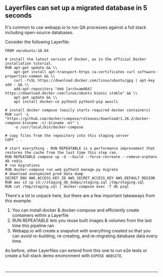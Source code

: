 ## Layerfiles can set up a migrated database in 5 seconds

It's common to use webapp.io to run QA processes against a full stack including open-source databases.

Consider the following Layerfile:

```Layerfile
FROM vm/ubuntu:18.04

# install the latest version of Docker, as in the official Docker installation tutorial.
RUN apt-get update && \\
    apt-get install apt-transport-https ca-certificates curl software-properties-common && \\
    curl -fsSL https://download.docker.com/linux/ubuntu/gpg | apt-key add - && \\
    add-apt-repository "deb [arch=amd64] https://download.docker.com/linux/ubuntu bionic stable" && \\
    apt-get update && \\
    apt install docker-ce python3 python3-pip awscli

# install docker compose (easily starts required docker containers)
RUN curl -L "https://github.com/docker/compose/releases/download/1.26.2/docker-compose-$(uname -s)-$(uname -m)" \
    -o /usr/local/bin/docker-compose

# copy files from the repository into this staging server
COPY . .

# start everything - RUN REPEATABLE is a performance improvement that restores the cache from the last time this step ran.
RUN REPEATABLE compose up -d --build --force-recreate --remove-orphans db redis
# run migrations
RUN docker-compose run web python3 manage.py migrate
# download anonymized prod data dump
SECRET ENV AWS_ACCESS_KEY_ID AWS_SECRET_ACCESS_KEY AWS_DEFAULT_REGION
RUN aws s3 cp s3://staging_db_dumps/staging.sql /tmp/staging.sql
RUN cat /tmp/staging.sql | docker-compose exec -T db psql
```

There's a lot to unpack here, but there are a few important takeaways from this example:

1. You can install docker & docker-compose and efficiently create containers within a Layerfile
2. RUN REPEATABLE lets you reuse built images & volumes from the last time this pipeline ran
3. Webapp.io will create a snapshot with everything created so that you can avoid re-building, re-creating, and re-migrating database data every time.

As before, other Layerfiles can extend from this one to run e2e tests or create a full-stack demo environment with `EXPOSE WEBSITE`.

<br />

<div className="section-spacing"></div>
<hr />
<div className="section-spacing"></div>